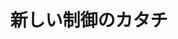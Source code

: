 ﻿---
title: "新しい制御のカタチ"
category: "情報理工学院"
vol: 56
interviewee: "井村 順一 "
url: ""
tags: ["システム","機械","制御","運動","ハイブリット"]
pdf: "56-4.pdf"
career: ""
preface: "より効率よく機械を制御させるか井村では、制御の新たな形である時々刻々と最適な運動を求めさせるハイブリットシステム制御の研究を行っている。"
---
